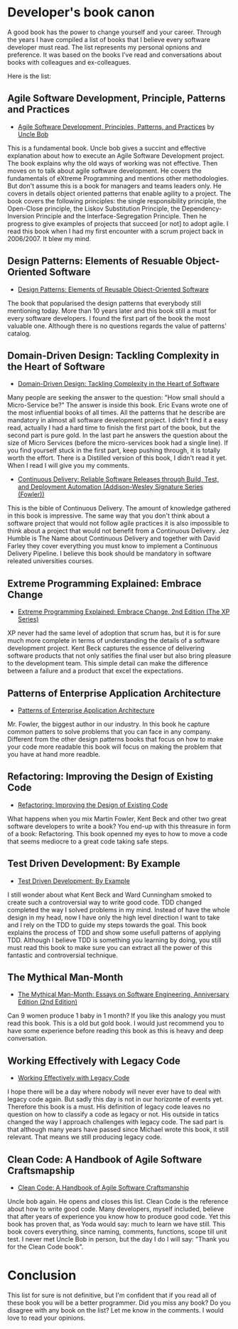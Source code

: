 = Developer's book canon =

A good book has the power to change yourself and your career.
Through the years I have compiled a list of books that I believe every software developer must read.
The list represents my personal opnions and preference. It was based on the books I’ve read and conversations about books with colleagues and ex-colleagues.

Here is the list:

== Agile Software Development, Principle, Patterns and Practices ==
* [[https://www.amazon.com/gp/product/0135974445/ref=as_li_tl?ie=UTF8&camp=1789&creative=9325&creativeASIN=0135974445&linkCode=as2&tag=rogeralmeida-20&linkId=16a7187ce67fe046f3c55d1c68bf3cb7|Agile Software Development, Principles, Patterns, and Practices]] by [[http://blog.cleancoder.com/|Uncle Bob]] 
      
This is a fundamental book. Uncle bob gives a succint and effective explanation about how to execute an Agile Software Development project.
The book explains why the old ways of working was not effective. Then moves on to talk about agile software development. He covers the fundamentals of eXtreme Programming and mentions other methodologies. But don't assume this is a book for managers and teams leaders only. He covers in details object oriented patterns that enable agility to a project. The book covers the following principles: the single responsibility principle, the Open-Close principle, the Liskov Substitution Principle, the Dependency-Inversion Principle and the Interface-Segregation Principle.
Then he progress to give examples of projects that succeed [or not] to adopt agile.
I read this book when I had my first encounter with a scrum project back in 2006/2007. It blew my mind.

== Design Patterns: Elements of Resuable Object-Oriented Software ==
* [[https://www.amazon.com/gp/product/0201633612/ref=as_li_tl?ie=UTF8&camp=1789&creative=9325&creativeASIN=0201633612&linkCode=as2&tag=rogeralmeida-20&linkId=3119b6f133c8a3055c9adce2bf6e8b39|Design Patterns: Elements of Reusable Object-Oriented Software]]

The book that popularised the design patterns that everybody still mentioning today. More than 10 years later and this book still a must for every software developers. I found the first part of the book the most valuable one. Although there is no questions regards the value of patterns' catalog.

== Domain-Driven Design: Tackling Complexity in the Heart of Software ==
* [[https://www.amazon.com/gp/product/0321125215/ref=as_li_tl?ie=UTF8&camp=1789&creative=9325&creativeASIN=0321125215&linkCode=as2&tag=rogeralmeida-20&linkId=b6a1d23aae3f0ce41c813949fe417b68| Domain-Driven Design: Tackling Complexity in the Heart of Software]]

Many people are seeking the answer to the question: "How small should a Micro-Service be?" The answer is inside this book. Eric Evans wrote one of the most influential books of all times. All the patterns that he describe are mandatory in almost all software development project. I didn't find it a easy read, actually I had a hard time to finish the first part of the book, but the second part is pure gold. In the last part he answers the question about the size of Micro Services (before the micro-services book had a single line).
If you find yourself stuck in the first part, keep pushing through, it is totally worth the effort.
There is a Distilled version of this book, I didn't read it yet. When I read I will give you my comments.

* [[https://www.amazon.com/gp/product/0321601912/ref=as_li_tl?ie=UTF8&camp=1789&creative=9325&creativeASIN=0321601912&linkCode=as2&tag=rogeralmeida-20&linkId=e53ef5c1c03481fb12b496f96d2bd5d1| Continuous Delivery: Reliable Software Releases through Build, Test, and Deployment Automation (Addison-Wesley Signature Series (Fowler))]]
This is the bible of Continuous Delivery. The amount of knowledge gathered in this book is impressive. The same way that you don't think about a software project that would not follow agile practices it is also impossible to think about a project that would not benefit from a Continuous Delivery. Jez Humble is The Name about Continuous Delivery and together with David Farley they cover everything you must know to implement a Continuous Delivery Pipeline. I believe this book should be mandatory in software releated universities courses.

== Extreme Programming Explained: Embrace Change ==
* [[https://www.amazon.com/gp/product/0321278658/ref=as_li_tl?ie=UTF8&camp=1789&creative=9325&creativeASIN=0321278658&linkCode=as2&tag=rogeralmeida-20&linkId=5751f42de948f722193eec87554e33da| Extreme Programming Explained: Embrace Change, 2nd Edition (The XP Series)]]

XP never had the same level of adoption that scrum has, but it is for sure much more complete in terms of understanding the details of a software development project. Kent Beck captures the essence of delivering software products that not only satifies the final user but also bring pleasure to the development team. This simple detail can make the difference between a failure and a product that excel the expectations.

== Patterns of Enterprise Application Architecture ==
* [[https://www.amazon.com/gp/product/0321127420/ref=as_li_tl?ie=UTF8&camp=1789&creative=9325&creativeASIN=0321127420&linkCode=as2&tag=rogeralmeida-20&linkId=4cd2d9663d07884c3496995175ab57db| Patterns of Enterprise Application Architecture]]

Mr. Fowler, the biggest author in our industry. In this book he capture common patters to solve problems that you can face in any company. Different from the other design patterns books that focus on how to make your code more readable this book will focus on making the problem that you have at hand more readble.

== Refactoring: Improving the Design of Existing Code ==
* [[https://www.amazon.com/gp/product/0201485672/ref=as_li_tl?ie=UTF8&camp=1789&creative=9325&creativeASIN=0201485672&linkCode=as2&tag=rogeralmeida-20&linkId=e71d2ae4769f2a42bee990c59767df9a| Refactoring: Improving the Design of Existing Code]]

What happens when you mix Martin Fowler, Kent Beck and other two great software developers to write a book? You end-up with this threasure in form of a book: Refactoring. This book openned my eyes to how to move a code that seems mediocre to a great code taking safe steps.

== Test Driven Development: By Example ==
* [[https://www.amazon.com/gp/product/0321146530/ref=as_li_tl?ie=UTF8&camp=1789&creative=9325&creativeASIN=0321146530&linkCode=as2&tag=rogeralmeida-20&linkId=f258868aac8fd9e2053ee206d10e3138|Test Driven Development: By Example]]

I still wonder about what Kent Beck and Ward Cunningham smoked to create such a controversial way to write good code. TDD changed completed the way I solved problems in my mind. Instead of have the whole design in my head, now I have only the high level direction I want to take and I rely on the TDD to guide my steps towards the goal. This book explains the process of TDD and show some usefull patterns of applying TDD. Although I believe TDD is something you learning by doing, you still must read this book to make sure you can extract all the power of this fantastic and controversial technique.

== The Mythical Man-Month ==
* [[https://www.amazon.com/gp/product/0201835959/ref=as_li_tl?ie=UTF8&camp=1789&creative=9325&creativeASIN=0201835959&linkCode=as2&tag=rogeralmeida-20&linkId=558f7016392ce700531c38c965e48c32|The Mythical Man-Month: Essays on Software Engineering, Anniversary Edition (2nd Edition)]]

Can 9 women produce 1 baby in 1 month? If you like this analogy you must read this book. This is a old but gold book. I would just recommend you to have some experience before reading this book as this is heavy and deep conversation.

== Working Effectively with Legacy Code ==
* [[https://www.amazon.com/gp/product/0131177052/ref=as_li_tl?ie=UTF8&camp=1789&creative=9325&creativeASIN=0131177052&linkCode=as2&tag=rogeralmeida-20&linkId=20873f00dccf47a9359e988b090a0cc4|Working Effectively with Legacy Code]]
I hope there will be a day where nobody will never ever have to deal with legacy code again. But sadly this day is not in our horizonte of events yet. Therefore this book is a must. His definition of legacy code leaves no question on how to classify a code as legacy or not. His outside in tatics changed the way I approach challenges with legacy code. The sad part is that although many years have passed since Michael wrote this book, it still relevant. That means we still producing legacy code.

== Clean Code: A Handbook of Agile Software Craftsmapship ==
* [[https://www.amazon.com/gp/product/0132350882/ref=as_li_tl?ie=UTF8&camp=1789&creative=9325&creativeASIN=0132350882&linkCode=as2&tag=rogeralmeida-20&linkId=b7b420b5a4d6ec9ab7b3e2efdb682a70|Clean Code: A Handbook of Agile Software Craftsmanship]]
Uncle bob again. He opens and closes this list. Clean Code is the reference about how to write good code. Many developers, myself included, believe that after years of experience you know how to produce good code. Yet this book has proven that, as Yoda would say: much to learn we have still. This book covers everything, since naming, comments, functions, scope till unit test.
I never met Uncle Bob in person, but the day I do I will say: "Thank you for the Clean Code book".

= Conclusion =
This list for sure is not definitive, but I'm confident that if you read all of these book you will be a better programmer.
Did you miss any book? Do you disagree with any book on the list? Let me know in the comments. I would love to read your opinions.
